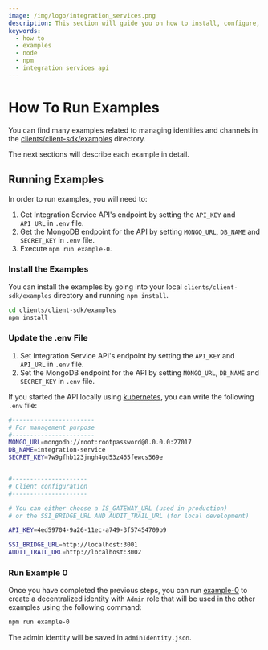 ```yaml
---
image: /img/logo/integration_services.png
description: This section will guide you on how to install, configure, and run the examples.
keywords:
  - how to
  - examples
  - node
  - npm
  - integration services api
---
```


# How To Run Examples

You can find many examples related to managing identities and channels in the [clients/client-sdk/examples](https://github.com/iotaledger/integration-services/tree/master/clients/client-sdk/examples) directory.

The next sections will describe each example in detail.

## Running Examples

In order to run examples, you will need to:

1. Get Integration Service API's endpoint by setting the `API_KEY` and `API_URL` in `.env` file.
2. Get the MongoDB endpoint for the API by setting `MONGO_URL`, `DB_NAME` and `SECRET_KEY` in `.env` file.
3. Execute `npm run example-0`.

### Install the Examples

You can install the examples by going into your local `clients/client-sdk/examples` directory and running `npm install`.

```bash
cd clients/client-sdk/examples
npm install
```

### Update the .env File

1. Set Integration Service API's endpoint by setting the `API_KEY` and `API_URL` in `.env` file.
2. Set the MongoDB endpoint for the API by setting `MONGO_URL`, `DB_NAME` and `SECRET_KEY` in `.env` file.

If you started the API locally using [kubernetes](../../getting_started/installation/kubernetes/local_setup), you can write
the following `.env` file:

```bash
#-----------------------
# For management purpose
#-----------------------
MONGO_URL=mongodb://root:rootpassword@0.0.0.0:27017
DB_NAME=integration-service
SECRET_KEY=7w9gfhb123jngh4gd53z465fewcs569e


#---------------------
# Client configuration
#---------------------

# You can either choose a IS_GATEWAY_URL (used in production) 
# or the SSI_BRIDGE_URL AND AUDIT_TRAIL_URL (for local development)

API_KEY=4ed59704-9a26-11ec-a749-3f57454709b9

SSI_BRIDGE_URL=http://localhost:3001
AUDIT_TRAIL_URL=http://localhost:3002
```

### Run Example 0

Once you have completed the previous steps, you can run [example-0](https://github.com/iotaledger/integration-services/blob/master/clients/client-sdk/examples/0-MakeRootIdentityAdmin.ts) to create a decentralized identity with `Admin` role
that will be used in the other examples using the following command:

```bash
npm run example-0
```

The admin identity will be saved in `adminIdentity.json`.
